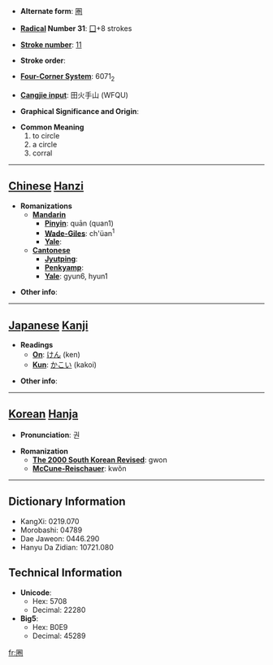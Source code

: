 * '''Alternate form''': [[圏]]

* '''[[Wiktionary:Chinese radical index| Radical]] Number 31''': [[Wiktionary:Chinese radical index 囗|囗]]+8 strokes

* '''[[Wiktionary:Chinese total strokes index|Stroke number]]''': [[Wiktionary:Chinese total strokes index 11|11]]

* '''Stroke order''': 

* '''[[Wiktionary:Chinese four corner index|Four-Corner System]]''': 6071<sub>2</sub>

* '''[[Wiktionary:Chinese Cangjie index|Cangjie input]]''': 田火手山 (WFQU)

* '''Graphical Significance and Origin''': 

* '''Common Meaning'''
*#to circle
*# a circle
*# corral


----

== [[Chinese]] [[Hanzi]] ==

* '''Romanizations'''
** '''[[Mandarin]]'''
*** '''[[Pinyin]]''': quān (quan1)
*** '''[[Wade-Giles]]''': ch'üan<sup>1</sup>
*** '''[[Yale]]''': 
** '''[[Cantonese]]'''
*** '''[[Jyutping]]''':
*** '''[[Penkyamp]]''': 
*** '''[[Yale]]''': gyun6, hyun1

* '''Other info''': 

----

== [[Japanese]] [[Kanji]] ==

* '''Readings'''
** '''[[On]]''': [[けん]] (ken)
** '''[[Kun]]''': [[かこい]] (kakoi)

* '''Other info''':  

----

== [[Korean]] [[Hanja]] ==

* '''Pronunciation''': 권

* '''Romanization'''
** '''[[The 2000 South Korean Revised Romanization|The 2000 South Korean Revised]]''': gwon
** '''[[McCune-Reischauer]]''': kwŏn

----

== Dictionary Information ==

* KangXi: 0219.070
* Morobashi: 04789
* Dae Jaweon: 0446.290
* Hanyu Da Zidian: 10721.080

== Technical Information ==

* '''Unicode''':
** Hex: 5708
** Decimal: 22280
* '''Big5''':
** Hex: B0E9
** Decimal: 45289

[[fr:圈]]